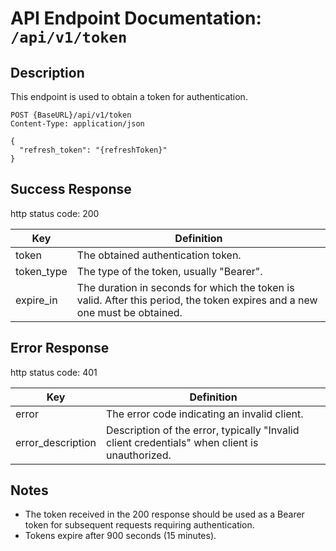 # API Endpoint Documentation: `/api/v1/token`

## Description
This endpoint is used to obtain a token for authentication.




```http
POST {BaseURL}/api/v1/token
Content-Type: application/json

{
  "refresh_token": "{refreshToken}"
}
```

## Success Response
http status code: 200

| Key         | Definition                                                                                                                     |
|-------------|--------------------------------------------------------------------------------------------------------------------------------|
| token       | The obtained authentication token.                                                                                             |
| token_type  | The type of the token, usually "Bearer".                                                                                     |
| expire_in   | The duration in seconds for which the token is valid. After this period, the token expires and a new one must be obtained.  |

## Error Response 
http status code: 401

| Key               | Definition                                                                                  |
|-------------------|---------------------------------------------------------------------------------------------|
| error             | The error code indicating an invalid client.                                                 |
| error_description | Description of the error, typically "Invalid client credentials" when client is unauthorized.|

## Notes
- The token received in the 200 response should be used as a Bearer token for subsequent requests requiring authentication.
- Tokens expire after 900 seconds (15 minutes).
